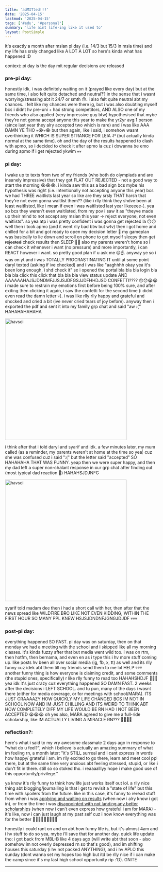 ```yaml
---
title: 'adMITted!!!'
date: '2025-04-15'
lastmod: '2025-04-15'
tags: ['#edu', '#personal']
summary: 'life aint life-ing like it used to'
layout: PostSimple
---
```


it's exactly a month after msian pi day (i.e. 14/3 but 15/3 in msia time) and my life has srsly changed like A LOT A LOT so here's kinda what has happened :D

context: pi day is the day mit regular decisions are released

### pre-pi day:
honestly idk, i was definitely waiting on it (prayed like every day) but at the same time, i also felt quite detached and neutral?? in the sense that i wasnt worrying/stressing abt it 24/7 or smth 🙃. i also felt quite neutral abt my chances. i felt like my chances were there ig, but i was also doubting myself bcs i didnt hv pre-uni + had strong competitors, AND ALSO one of my friends who also applied (very impressive guy btw) hypothesised that mybe they're not gonna accept anyone this year to make the yr2yr avg 1 person (since last year they alry accepted two which is rare) and i was like AAA DAMN YE THO 💀😭💀😭 but then again, like i said, i somehow wasnt overthinking it WHICH IS SUPER STRANGE FOR LEIA :P (but actually kinda normal at the same time). oh and the day of the results happened to clash with apmo, so i decided to check it after apmo la cuz i dowanna be emo during apmo if i get rejected ykwim 💀💀 

### pi day:
i wake up to texts from two of my friends (who both do olympiads and are insanely impressive) that they got FLAT OUT REJECTED - not a good way to start the morning 😭😭😭. i kinda saw this as a bad sign bcs mybe his hypothesis was right (i.e. intentionally not accepting anyone this year) bcs we had THREE waitlists last year so like are they srsly THAT harsh that they're not even gonna waitlist them?? (like i rlly think they shdve been at least waitlisted, like i mean if even i was waitlisted last year likeeeee-). yea so bcs they weren't even waitlisted, from my pov i saw it as "theyve made up their mind to not accept any msian this year -> reject everyone, not even waitlists". so yea atp i was pretty confident i was gonna get rejected la ☹️☹️ well then i took apmo (and it went rlly bad btw but wtv) then i got home and chilled for a bit and got ready to open my decision letter 🥶 my gameplan was basically to lie down and scroll on phone to get myself sleepy then ~~get rejected~~ check results then SLEEP 👏🏻 also my parents weren't home so i can check it whenever i want (no pressure) and more importantly, i can REACT however i want. so pretty good plan if u ask me 😌☝️. anyway ye so i was on yt and i was TOTALLY PROCRASTINATING IT until at some point daryl texted (asking if ive checked) and i was like "aaghhhh okay yea it's been long enough, i shd check it" so i opened the portal bla bla bla login bla bla bla click this click that bla bla bla view status update AND AAAAAAHAJSJDNDMFJJSJSJDFGSJJDFHHDJSD CONFETTI???? 😯😯😭😭 i made sure to restrain my emotions first before being 100% sure, and after exiting then clicking it again, i saw the confetti for the second time (i didnt even read the damn letter 💀). i was like rlly rlly happy and grateful and shocked and cried a bit (ive never cried tears of joy before). anyway then i exported the pdf and sent it into my family grp chat and said "aw :(" HAHAHAHAHAHA

<img src="/static/images/blogs/admitted-1.jpg" alt="havsci" width="400"/>

i think after that i told daryl and syarif and idk. a few minutes later, my mum called (as a reminder, my parents weren't at home at the time so yea) cuz she was confused cuz i said ":(" but the letter said "accepted" SO HAHAHAHA THAT WAS FUNNY. yeap then we were super happy, and then my dad left a super non-chalant response in our grp chat after finding out (most typical dad reaction 🤡) HAHAHSJDJNFG

<img src="/static/images/blogs/admitted-2.jpg" alt="havsci" width="400"/>

syarif told madam dee then i had a short call with her, then after that the news spread like WILDFIRE BRO LIKE NOT EVEN KIDDING, WITHIN THE FIRST HOUR SO MANY PPL KNEW HSJSJDNDNFJGNGJDJDF 💀💀💀

### post-pi day:
everything happened SO FAST. pi day was on saturday, then on that monday we had a meeting with the school and i skipped like all my morning classes. it's kinda fuzzy after that but media went wild too. i was on rtm, then hotfm, then bernama, and even en as i type this i hv more stuff coming up. like posts hv been all over social media (ig, fb, x, tt) as well and its rlly funny cuz idek abt them till my friends send them to me lol HELP 💀💀💀 another funny thing is how everyone is claiming credit, and some comments (the stupid ones, specifically) r like rlly funny to read too HAHAHSHDJF 🍿🍿🍿 yea idk it's just crazy cuz everything happened SO DAMN FAST. 2 weeks after the decisions i LEFT SCHOOL. and tu pun, many of the days i wasnt there (either for media coverage, or for meetings with school/MARA). ITS JUST CRAAAAZY HOW QUICKLY MY LIFE CHANGED BCS IM NOT IN SCHOOL NOW AND IM JUST CHILLING AND ITS WEIRD TO THINK ABT HOW COMPLETELY DIFF MY LIFE WOULD BE RN HAD I NOT BEEN ACCEPTED 😭😭😭 oh yes also, MARA agreed to give me a full-ride scholarship, like IM ACTUALLY LIVING A MIRACLE RN??? 🥺🥺🥹🥹

### reflection?:
here's what i said to my vry awesome classmate 2 days ago in response to "what do u feel?", which i believe is actually an amazing summary of what im feeling rn, a month later: "it's STILL surreal and i cant express in words how happy/ grateful i am. im rlly excited to go there, learn and meet cool ppl there, but at the same time very anxious abt feeling stressed, stupid, or like i don't fit in there. still so so stoked tho. i reaaaalllyy hope i make good use of this opportunity/privilege."

ya know it's rlly funny to think how life just works itself out lol. a rlly nice thing abt blogging/journalling is that i get to revisit a "state of life" but this time with spoilers from the future. like in this case, it's funny to reread stuff from when i was [applying and waiting on results](/blog/im%20back) (when now i alry know i got in), or from the time i was [disappointed with not landing any better scholarships](/blog/quick%20life%20update) (when now i can't even express how grateful i am for MARA) - it's like, now i can just laugh at my past self cuz i now know everything was for the better 🤷🏻‍♀️🤷🏻‍♀️🤷🏻‍♀️

honestly i could rant on and on abt how funny life is, but it's almost 4am and i hv stuff to do so yea, mybe i'll save that for another day. quick life update tho: i got back from MBL-B like 4 days ago (will write abt that soon - also somehow im not overly depressed rn so that's good), and im shifting houses this saturday (i hv not packed ANYTHING), and i hv APLO this sunday (dont wanna set my hopes too high but itd be rlly nice if i can make the camp since it's my last high school opportunity rip :'D). GNITE

---

<script async src="https://talk.hyvor.com/embed/embed.js" type="module"></script>
<hyvor-talk-comments website-id="11281" page-id="https://leia-mayssa.vercel.app/blog/adMITted"></hyvor-talk-comments>
